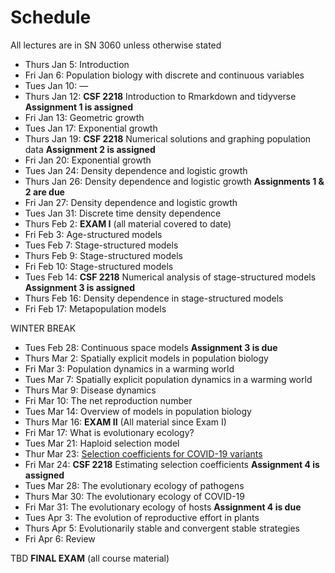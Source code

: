 # Schedule {#schedule}

All lectures are in SN 3060 unless otherwise stated

- Thurs Jan 5: Introduction
- Fri Jan 6: Population biology with discrete and continuous variables
- Tues Jan 10: ---
- Thurs Jan 12: **CSF 2218** Introduction to Rmarkdown and tidyverse **Assignment 1 is assigned**
- Fri Jan 13: Geometric growth
- Tues Jan 17: Exponential growth
- Thurs Jan 19: **CSF 2218** Numerical solutions and graphing population data **Assignment 2 is assigned**
- Fri Jan 20: Exponential growth
- Tues Jan 24: Density dependence and logistic growth
- Thurs Jan 26: Density dependence and logistic growth **Assignments 1 & 2 are due**
- Fri Jan 27: Density dependence and logistic growth
- Tues Jan 31: Discrete time density dependence
- Thurs Feb 2: **EXAM I** (all material covered to date)
- Fri Feb 3: Age-structured models
- Tues Feb 7: Stage-structured models
- Thurs Feb 9: Stage-structured models
- Fri Feb 10: Stage-structured models
- Tues Feb 14: **CSF 2218** Numerical analysis of stage-structured models **Assignment 3 is assigned**
- Thurs Feb 16: Density dependence in stage-structured models
- Fri Feb 17: Metapopulation models

WINTER BREAK

- Tues Feb 28: Continuous space models **Assignment 3 is due**
- Thurs Mar 2: Spatially explicit models in population biology
- Fri Mar 3: Population dynamics in a warming world
- Tues Mar 7: Spatially explicit population dynamics in a warming world
- Thurs Mar 9: Disease dynamics
- Fri Mar 10: The net reproduction number
- Tues Mar 14: Overview of models in population biology
- Thurs Mar 16: **EXAM II** (All material since Exam I)
- Fri Mar 17: What is evolutionary ecology?
- Tues Mar 21: Haploid selection model 
- Thur Mar 23: [Selection coefficients for COVID-19 variants](https://www.zoology.ubc.ca/~otto/Talks/SSE2022_Otto.pdf)
- Fri Mar 24: **CSF 2218** Estimating selection coefficients **Assignment 4 is assigned**
- Tues Mar 28: The evolutionary ecology of pathogens
- Thurs Mar 30: The evolutionary ecology of COVID-19
- Fri Mar 31:  The evolutionary ecology of hosts **Assignment 4 is due**
- Tues Apr 3: The evolution of reproductive effort in plants
- Thurs Apr 5: Evolutionarily stable and convergent stable strategies
- Fri Apr 6: Review

TBD **FINAL EXAM** (all course material) 




